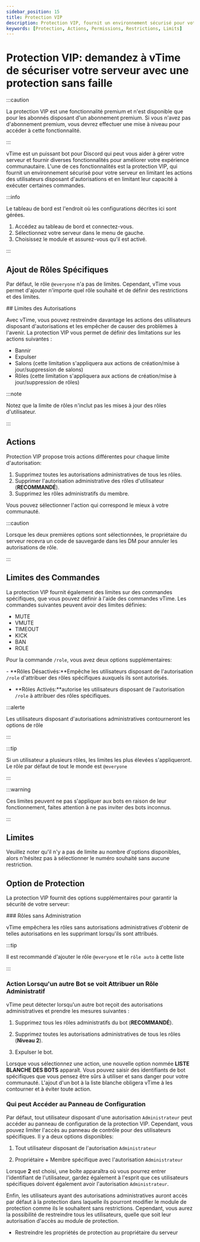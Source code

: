 ```yaml
---
sidebar_position: 15
title: Protection VIP
description: Protection VIP, fournit un environnement sécurisé pour votre serveur en limitant les actions des utilisateurs avec des autorisations et en limitant leur capacité à effectuer certain commands and actions.
keywords: [Protection, Actions, Permissions, Restrictions, Limits]
---
```


# Protection VIP: demandez à vTime de sécuriser votre serveur avec une protection sans faille

:::caution

La protection VIP est une fonctionnalité premium et n'est disponible que pour les abonnés disposant d'un abonnement premium. Si vous n'avez pas d'abonnement premium, vous devrez effectuer une mise à niveau pour accéder à cette fonctionnalité.

:::

vTime est un puissant bot pour Discord qui peut vous aider à gérer votre serveur et fournir diverses fonctionnalités pour améliorer votre expérience communautaire. L'une de ces fonctionnalités est la protection VIP, qui fournit un environnement sécurisé pour votre serveur en limitant les actions des utilisateurs disposant d'autorisations et en limitant leur capacité à exécuter certaines commandes.

:::info

Le tableau de bord est l'endroit où les configurations décrites ici sont gérées.

1. Accédez au tableau de bord et connectez-vous.
2. Sélectionnez votre serveur dans le menu de gauche.
3. Choisissez le module et assurez-vous qu'il est activé.

:::

## Ajout de Rôles Spécifiques

Par défaut, le rôle `@everyone` n'a pas de limites. Cependant, vTime vous permet d'ajouter n'importe quel rôle souhaité et de définir des restrictions et des limites.

## Limites des Autorisations

Avec vTime, vous pouvez restreindre davantage les actions des utilisateurs disposant d'autorisations et les empêcher de causer des problèmes à l'avenir. La protection VIP vous permet de définir des limitations sur les actions suivantes :

- Bannir
- Expulser
- Salons (cette limitation s'appliquera aux actions de création/mise à jour/suppression de salons)
- Rôles (cette limitation s'appliquera aux actions de création/mise à jour/suppression de rôles)

:::note

Notez que la limite de rôles n'inclut pas les mises à jour des rôles d'utilisateur.

:::

## Actions

Protection VIP propose trois actions différentes pour chaque limite d'autorisation:

1. Supprimez toutes les autorisations administratives de tous les rôles.
2. Supprimer l'autorisation administrative des rôles d'utilisateur (**RECOMMANDÉ**).
3. Supprimez les rôles administratifs du membre.

Vous pouvez sélectionner l'action qui correspond le mieux à votre communauté.

:::caution

Lorsque les deux premières options sont sélectionnées, le propriétaire du serveur recevra un code de sauvegarde dans les DM pour annuler les autorisations de rôle.

:::

## Limites des Commandes

La protection VIP fournit également des limites sur des commandes spécifiques, que vous pouvez définir à l'aide des commandes vTime. Les commandes suivantes peuvent avoir des limites définies:

- MUTE
- VMUTE
- TIMEOUT
- KICK
- BAN
- ROLE

Pour la commande `/role`, vous avez deux options supplémentaires:

- **Rôles Désactivés:**Empêche les utilisateurs disposant de l'autorisation `/role` d'attribuer des rôles spécifiques auxquels ils sont autorisés.

- **Rôles Activés:**autorise les utilisateurs disposant de l'autorisation `/role` à attribuer des rôles spécifiques.

:::alerte

Les utilisateurs disposant d'autorisations administratives contourneront les options de rôle

:::

:::tip

Si un utilisateur a plusieurs rôles, les limites les plus élevées s'appliqueront. Le rôle par défaut de tout le monde est `@everyone`

:::

:::warning

Ces limites peuvent ne pas s'appliquer aux bots en raison de leur fonctionnement, faites attention à ne pas inviter des bots inconnus.

:::

## Limites

Veuillez noter qu'il n'y a pas de limite au nombre d'options disponibles, alors n'hésitez pas à sélectionner le numéro souhaité sans aucune restriction.

## Option de Protection

La protection VIP fournit des options supplémentaires pour garantir la sécurité de votre serveur:

### Rôles sans Administration

vTime empêchera les rôles sans autorisations administratives d'obtenir de telles autorisations en les supprimant lorsqu'ils sont attribués.

:::tip

Il est recommandé d'ajouter le rôle `@everyone` et le `rôle auto` à cette liste

:::

### Action Lorsqu'un autre Bot se voit Attribuer un Rôle Administratif

vTime peut détecter lorsqu'un autre bot reçoit des autorisations administratives et prendre les mesures suivantes :

1. Supprimez tous les rôles administratifs du bot (**RECOMMANDÉ**).

2. Supprimez toutes les autorisations administratives de tous les rôles (**Niveau 2**).

3. Expulser le bot.

Lorsque vous sélectionnez une action, une nouvelle option nommée **LISTE BLANCHE DES BOTS** apparaît. Vous pouvez saisir des identifiants de bot spécifiques que vous pensez être sûrs à utiliser et sans danger pour votre communauté. L'ajout d'un bot à la liste blanche obligera vTime à les contourner et à éviter toute action.

### Qui peut Accéder au Panneau de Configuration

Par défaut, tout utilisateur disposant d'une autorisation `Administrateur` peut accéder au panneau de configuration de la protection VIP. Cependant, vous pouvez limiter l'accès au panneau de contrôle pour des utilisateurs spécifiques. Il y a deux options disponibles:

1. Tout utilisateur disposant de l'autorisation `Administrateur`

2. Propriétaire + Membre spécifique avec l'autorisation `Administrateur`

Lorsque **2** est choisi, une boîte apparaîtra où vous pourrez entrer l'identifiant de l'utilisateur, gardez également à l'esprit que ces utilisateurs spécifiques doivent également avoir l'autorisation `Administrateur`.

Enfin, les utilisateurs ayant des autorisations administratives auront accès par défaut à la protection dans laquelle ils pourront modifier le module de protection comme ils le souhaitent sans restrictions. Cependant, vous aurez la possibilité de restreindre tous les utilisateurs, quelle que soit leur autorisation d'accès au module de protection.

- Restreindre les propriétés de protection au propriétaire du serveur
